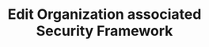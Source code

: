 ---
title: Edit Organization associated Security Framework
sidebarTitle: Edit Organization Security Framework
openapi: put /api/v1/organizations/{organizationid}/security-frameworks/{frameworkid}
---